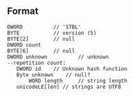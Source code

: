 ==Format==
 DWORD			// 'STBL'
 BYTE			// version (5)
 BYTE[2]		// null
 DWORD count
 BYTE[6]		// null
 DWORD unknown          // unknown
 --repetition ''count'':
 	DWORD id	// Unknown hash function
 	Byte unknown    // null?
        WORD length     // string length
 	unicodeLE[''len''] // strings are UTF8

